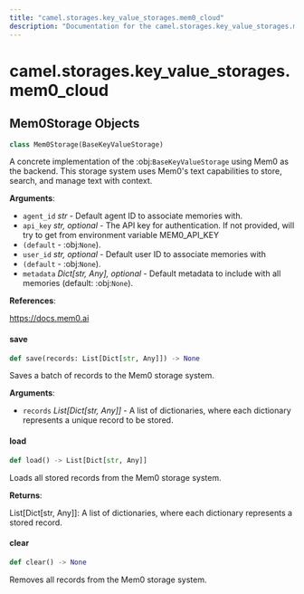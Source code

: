 ```yaml
---
title: "camel.storages.key_value_storages.mem0_cloud"
description: "Documentation for the camel.storages.key_value_storages.mem0_cloud module"
---
```


<a id="camel.storages.key_value_storages.mem0_cloud"></a>

# camel.storages.key\_value\_storages.mem0\_cloud

<a id="camel.storages.key_value_storages.mem0_cloud.Mem0Storage"></a>

## Mem0Storage Objects

```python
class Mem0Storage(BaseKeyValueStorage)
```

A concrete implementation of the :obj:`BaseKeyValueStorage` using Mem0
as the backend. This storage system uses Mem0's text capabilities to store,
search, and manage text with context.

**Arguments**:

- `agent_id` _str_ - Default agent ID to associate memories with.
- `api_key` _str, optional_ - The API key for authentication. If not
  provided, will try to get from environment variable MEM0_API_KEY
- `(default` - :obj:`None`).
- `user_id` _str, optional_ - Default user ID to associate memories with
- `(default` - :obj:`None`).
- `metadata` _Dict[str, Any], optional_ - Default metadata to include with
  all memories (default: :obj:`None`).
  

**References**:

  https://docs.mem0.ai

<a id="camel.storages.key_value_storages.mem0_cloud.Mem0Storage.save"></a>

#### save

```python
def save(records: List[Dict[str, Any]]) -> None
```

Saves a batch of records to the Mem0 storage system.

**Arguments**:

- `records` _List[Dict[str, Any]]_ - A list of dictionaries, where each
  dictionary represents a unique record to be stored.

<a id="camel.storages.key_value_storages.mem0_cloud.Mem0Storage.load"></a>

#### load

```python
def load() -> List[Dict[str, Any]]
```

Loads all stored records from the Mem0 storage system.

**Returns**:

  List[Dict[str, Any]]: A list of dictionaries, where each dictionary
  represents a stored record.

<a id="camel.storages.key_value_storages.mem0_cloud.Mem0Storage.clear"></a>

#### clear

```python
def clear() -> None
```

Removes all records from the Mem0 storage system.

